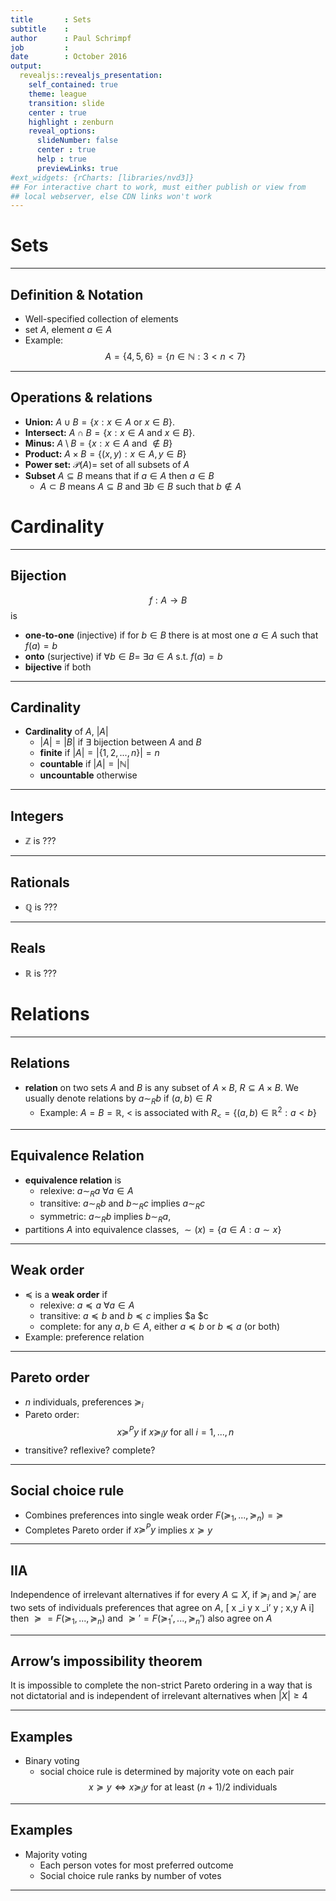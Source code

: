 ```yaml
---
title       : Sets
subtitle    : 
author      : Paul Schrimpf
job         : 
date        : October 2016
output:
  revealjs::revealjs_presentation:
    self_contained: true
    theme: league
    transition: slide
    center : true
    highlight : zenburn
    reveal_options:
      slideNumber: false
      center : true
      help : true
      previewLinks: true 
#ext_widgets: {rCharts: [libraries/nvd3]}
## For interactive chart to work, must either publish or view from
## local webserver, else CDN links won't work 
--- 
```


# Sets

---

## Definition & Notation

- Well-specified collection of elements
- set $A$, element $a \in A$
- Example:
$$
  A = \{4, 5, 6 \} = \{ n \in \mathbb{N} : 3 < n < 7 \}
$$

---

## Operations & relations

- **Union:** $A \cup B = \{x: x\in A \text{ or } x \in B\}$.
- **Intersect:** $A \cap B = \{x: x \in A \text{ and } x \in
  B\}$. 
- **Minus:** $A \setminus B = \{ x: x\in A \text{ and }
  \not\in B \}$
- **Product:** $A \times B = \{(x,y): x \in A, y \in B \}$
- **Power set:** $\mathcal{P}(A) =$ set of all subsets of $A$
- **Subset** $A \subseteq B$ means that if $a\in A$ then $a \in B$
  + $A \subset B$ means $A \subseteq B$ and $\exists b \in B$ such
  that $b \not\in A$


# Cardinality

---

## Bijection

$$ f: A \to B $$
is

- **one-to-one** (injective) if for $b \in B$ there is at most one
  $a \in A$ such that $f(a) = b$
- **onto** (surjective) if $\forall b \in B=$ $\exists a \in A$
  s.t. $f(a) = b$
- **bijective** if both

---

## Cardinality

- **Cardinality** of $A$, $|A|$
  + $|A| = |B|$ if $\exists$ bijection between $A$ and $B$
  + **finite** if $|A| = |\{1, 2, ..., n\}| = n$
  + **countable** if $|A| = |\mathbb{N}|$
  + **uncountable** otherwise


---

## Integers

- $\mathbb{Z}$ is ???

---

## Rationals

- $\mathbb{Q}$ is ???

---

## Reals

- $\mathbb{R}$ is ???


# Relations

---

## Relations

- **relation** on two sets $A$ and $B$ is any subset of $A
  \times B$, $R \subseteq A \times B$. We usually denote relations by
  $a \sim_R b$ if $(a,b) \in R$
  + Example: $A=B=\mathbb{R}$, $<$ is associated with $R_{<} = \{(a,b)
  \in \mathbb{R}^2 : a<b \}$

---

## Equivalence Relation

- **equivalence relation** is
  + relexive: $a \sim_R a$ $\forall a \in A$
  + transitive: $a \sim_R b$ and $b \sim_R c$ implies
    $a \sim_R c$
  + symmetric: $a \sim_R b$ implies $b \sim_R a$,
- partitions $A$ into equivalence classes, $\sim(x) = \{a \in A: a
  \sim x \}$
  
---

## Weak order

- $\preceq$ is a **weak order** if
  + relexive: $a \preceq a$ $\forall a \in A$
  + transitive: $a \preceq b$ and $b \preceq c$ implies
    $a \preceq $c
  + complete: for any $a, b \in A$, either $a \preceq b$ or $b
  \preceq a$ (or both)
- Example: preference relation

---

## Pareto order

- $n$ individuals, preferences $\succeq_i$
- Pareto order:
$$
x \succeq^P y \text{ if } x \succeq_i y \text{ for all } i=1,...,n 
$$
- transitive? reflexive? complete?

---

## Social choice rule

- Combines preferences into single weak order $F(\succeq_1, ...,
\succeq_n) = \succeq$
- Completes Pareto order if $x \succeq^P y$ implies $x \succeq y$

---

## IIA

Independence of irrelevant alternatives if for every $A \subseteq X$, if $\succeq_i$ and
$\succeq_i'$ are two sets of individuals preferences that agree on $A$,
\[ x \succeq_i y \iff x \succeq_i' y \; \forall x,y \in A \text{ for each
} i\] 
then $\succeq=F(\succeq_1, ..., \succeq_n)$ and $\succeq'=F(\succeq_1', ...,
\succeq_n')$ also agree on $A$

---

## Arrow's impossibility theorem

It is impossible to complete the non-strict Pareto ordering in a way that
is not dictatorial and is independent of irrelevant alternatives when
$|X| \geq 4$

---

## Examples

- Binary voting
  + social choice rule is determined by majority vote on each pair
   $$ x \succeq y \iff x \succeq_i y \text{ for at least $(n+1)/2$
  individuals } $$

---

## Examples

- Majority voting
  + Each person votes for most preferred outcome
  + Social choice rule ranks by number of votes

---
